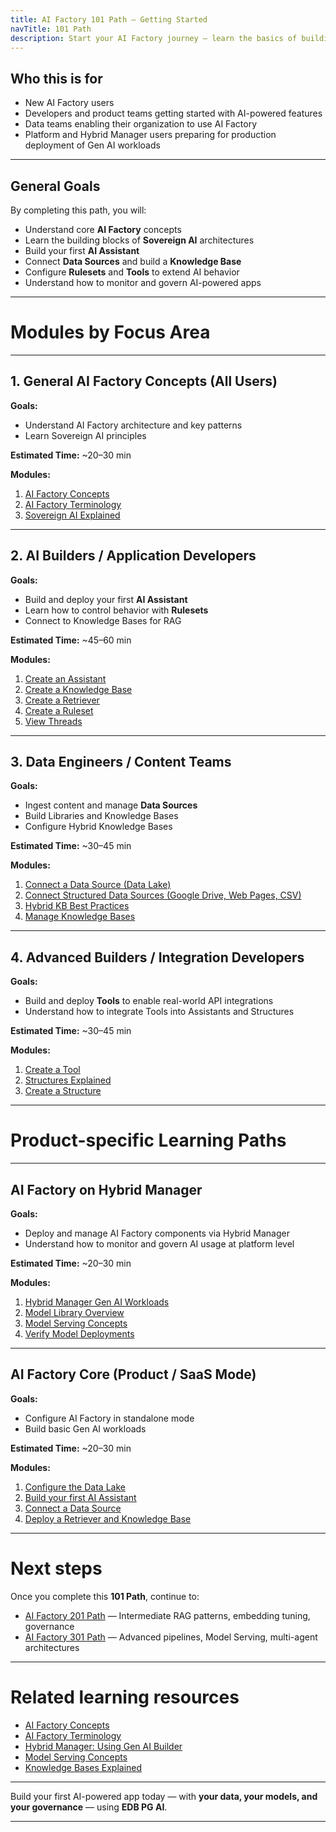 ```yaml
---
title: AI Factory 101 Path — Getting Started
navTitle: 101 Path
description: Start your AI Factory journey — learn the basics of building AI-powered applications with Assistants, Knowledge Bases, and Tools.
---
```


## Who this is for

-   New AI Factory users
-   Developers and product teams getting started with AI-powered features
-   Data teams enabling their organization to use AI Factory
-   Platform and Hybrid Manager users preparing for production deployment of Gen AI workloads

* * *

## General Goals

By completing this path, you will:

-   Understand core **AI Factory** concepts
-   Learn the building blocks of **Sovereign AI** architectures
-   Build your first **AI Assistant**
-   Connect **Data Sources** and build a **Knowledge Base**
-   Configure **Rulesets** and **Tools** to extend AI behavior
-   Understand how to monitor and govern AI-powered apps

* * *

# Modules by Focus Area

* * *

## 1. General AI Factory Concepts (All Users)

**Goals:**

-   Understand AI Factory architecture and key patterns
-   Learn Sovereign AI principles

**Estimated Time:** ~20–30 min

**Modules:**

1.  [AI Factory Concepts](/edb-postgres-ai/1.2/ai-factory/learn/explained/ai-factory-concepts/)
2.  [AI Factory Terminology](/edb-postgres-ai/1.2/ai-factory/learn/explained/terminology/)
3.  [Sovereign AI Explained](/edb-postgres-ai/1.2/ai-factory/learn/explained/sovereign-ai/)

* * *

## 2. AI Builders / Application Developers

**Goals:**

-   Build and deploy your first **AI Assistant**
-   Learn how to control behavior with **Rulesets**
-   Connect to Knowledge Bases for RAG

**Estimated Time:** ~45–60 min

**Modules:**

1.  [Create an Assistant](/edb-postgres-ai/1.2/ai-factory/learn/how-to/gen-ai/create-assistant/)
2.  [Create a Knowledge Base](/edb-postgres-ai/1.2/ai-factory/learn/how-to/gen-ai/create-knowledge-base/)
3.  [Create a Retriever](/edb-postgres-ai/1.2/ai-factory/learn/how-to/gen-ai/create-retriever/)
4.  [Create a Ruleset](/edb-postgres-ai/1.2/ai-factory/learn/how-to/gen-ai/create-ruleset/)
5.  [View Threads](/edb-postgres-ai/1.2/ai-factory/learn/how-to/gen-ai/view-threads/)

* * *

## 3. Data Engineers / Content Teams

**Goals:**

-   Ingest content and manage **Data Sources**
-   Build Libraries and Knowledge Bases
-   Configure Hybrid Knowledge Bases

**Estimated Time:** ~30–45 min

**Modules:**

1.  [Connect a Data Source (Data Lake)](/edb-postgres-ai/1.2/ai-factory/learn/how-to/gen-ai/data-source-data-lake/)
2.  [Connect Structured Data Sources (Google Drive, Web Pages, CSV)](/edb-postgres-ai/1.2/ai-factory/learn/how-to/gen-ai/data-source-google-drive/)
3.  [Hybrid KB Best Practices](/edb-postgres-ai/1.2/ai-factory/learn/how-to/gen-ai/hybrid-kb-best-practices/)
4.  [Manage Knowledge Bases](/edb-postgres-ai/1.2/ai-factory/learn/how-to/gen-ai/manage-knowledge-base/)

* * *

## 4. Advanced Builders / Integration Developers

**Goals:**

-   Build and deploy **Tools** to enable real-world API integrations
-   Understand how to integrate Tools into Assistants and Structures

**Estimated Time:** ~30–45 min

**Modules:**

1.  [Create a Tool](/edb-postgres-ai/1.2/ai-factory/learn/how-to/gen-ai/create-tool/)
2.  [Structures Explained](/edb-postgres-ai/1.2/ai-factory/learn/explained/structures-explained/)
3.  [Create a Structure](/edb-postgres-ai/1.2/ai-factory/learn/how-to/gen-ai/create-structure/)

* * *

# Product-specific Learning Paths

* * *

## AI Factory on Hybrid Manager

**Goals:**

-   Deploy and manage AI Factory components via Hybrid Manager
-   Understand how to monitor and govern AI usage at platform level

**Estimated Time:** ~20–30 min

**Modules:**

1.  [Hybrid Manager Gen AI Workloads](/edb-postgres-ai/1.2/hybrid-manager/ai-factory/gen-ai/)
2.  [Model Library Overview](/edb-postgres-ai/1.2/hybrid-manager/ai-factory/model/library/)
3.  [Model Serving Concepts](/edb-postgres-ai/1.2/ai-factory/learn/explained/model-serving-concepts/)
4.  [Verify Model Deployments](/edb-postgres-ai/1.2/hybrid-manager/ai-factory/learn/how-to/verify-models/)

* * *

## AI Factory Core (Product / SaaS Mode)

**Goals:**

-   Configure AI Factory in standalone mode
-   Build basic Gen AI workloads

**Estimated Time:** ~20–30 min

**Modules:**

1.  [Configure the Data Lake](/edb-postgres-ai/1.2/ai-factory/learn/how-to/gen-ai/configure-datalake/)
2.  [Build your first AI Assistant](/edb-postgres-ai/1.2/ai-factory/learn/how-to/gen-ai/create-assistant/)
3.  [Connect a Data Source](/edb-postgres-ai/1.2/ai-factory/learn/how-to/gen-ai/data-source-data-lake/)
4.  [Deploy a Retriever and Knowledge Base](/edb-postgres-ai/1.2/ai-factory/learn/how-to/gen-ai/create-retriever/)

* * *

# Next steps

Once you complete this **101 Path**, continue to:

-   [AI Factory 201 Path](201.mdx) — Intermediate RAG patterns, embedding tuning, governance
-   [AI Factory 301 Path](301.mdx) — Advanced pipelines, Model Serving, multi-agent architectures

* * *

# Related learning resources

-   [AI Factory Concepts](/edb-postgres-ai/1.2/ai-factory/learn/explained/ai-factory-concepts/)
-   [AI Factory Terminology](/edb-postgres-ai/1.2/ai-factory/learn/explained/terminology/)
-   [Hybrid Manager: Using Gen AI Builder](/edb-postgres-ai/1.2/hybrid-manager/ai-factory/gen-ai/builder/)
-   [Model Serving Concepts](/edb-postgres-ai/1.2/ai-factory/learn/explained/model-serving-concepts/)
-   [Knowledge Bases Explained](/edb-postgres-ai/1.2/ai-factory/learn/explained/knowledge-bases-explained/)

* * *

Build your first AI-powered app today — with **your data, your models, and your governance** — using **EDB PG AI**.

* * *
